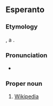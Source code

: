 ==Esperanto==

===Etymology===
{{blend|eo|vikio|t1=[[wiki]]|enciklopedio|t2=[[encyclopedia]]}}, a {{calque|eo|en|Wikipedia|nocap=1}}.

===Pronunciation===
* {{audio|eo|LL-Q143 (epo)-Lepticed7-Vikipedio.wav|Audio}}
{{eo-IPA}}

===Proper noun===
{{eo-head}}

# [[Wikipedia]]